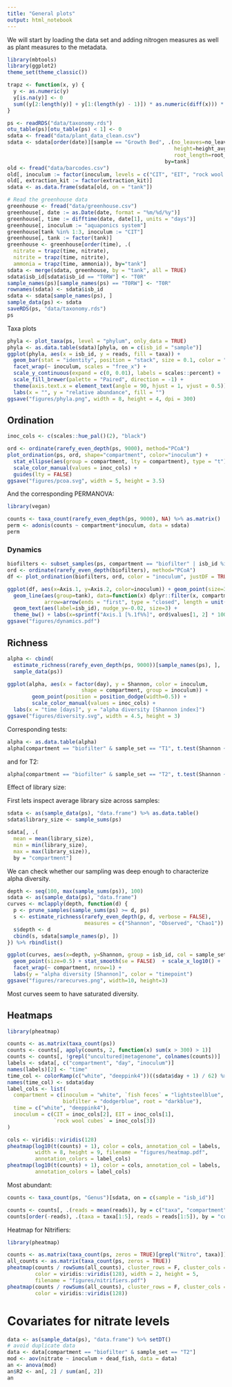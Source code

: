 ```yaml
---
title: "General plots"
output: html_notebook
---
```


We will start by loading the data set and adding nitrogen measures as well as plant measures to the metadata.

```r
library(mbtools)
library(ggplot2)
theme_set(theme_classic())

trapz <- function(x, y) {
  y <- as.numeric(y)
  y[is.na(y)] <- 0
  sum((y[2:length(y)] + y[1:(length(y) - 1)]) * as.numeric(diff(x))) * 0.5
}

ps <- readRDS("data/taxonomy.rds")
otu_table(ps)[otu_table(ps) < 1] <- 0
sdata <- fread("data/plant_data_clean.csv")
sdata <- sdata[order(date)][sample == "Growth Bed", .(no_leaves=no_leaves_avg[.N], 
                                                      height=height_avg[.N], 
                                                      root_length=root_length_avg[.N]), 
                                                   by=tank]
old <- fread("data/barcodes.csv")
old[, inoculum := factor(inoculum, levels = c("CIT", "EIT", "rock wool cubes"))]
old[, extraction_kit := factor(extraction_kit)]
sdata <- as.data.frame(sdata[old, on = "tank"])

# Read the greenhouse data
greenhouse <- fread("data/greenhouse.csv")
greenhouse[, date := as.Date(date, format = "%m/%d/%y")]
greenhouse[, time := difftime(date, date[1], units = "days")]
greenhouse[, inoculum := "aquaponics system"]
greenhouse[tank %in% 1:3, inoculum := "CIT"]
greenhouse[, tank := factor(tank)]
greenhouse <- greenhouse[order(time), .(
  nitrate = trapz(time, nitrate), 
  nitrite = trapz(time, nitrite),
  ammonia = trapz(time, ammonia)), by="tank"]
sdata <- merge(sdata, greenhouse, by = "tank", all = TRUE)
sdata$isb_id[sdata$isb_id == "T0RW"] <- "T0R"
sample_names(ps)[sample_names(ps) == "T0RW"] <- "T0R"
rownames(sdata) <- sdata$isb_id
sdata <- sdata[sample_names(ps), ]
sample_data(ps) <- sdata
saveRDS(ps, "data/taxonomy.rds")
ps
```

Taxa plots

```r
phyla <- plot_taxa(ps, level = "phylum", only_data = TRUE)
phyla <- as.data.table(sdata)[phyla, on = c(isb_id = "sample")]
ggplot(phyla, aes(x = isb_id, y = reads, fill = taxa)) + 
  geom_bar(stat = "identity", position = "stack", size = 0.1, color = "white") +
  facet_wrap(~ inoculum, scales = "free_x") + 
  scale_y_continuous(expand = c(0, 0.01), labels = scales::percent) +
  scale_fill_brewer(palette = "Paired", direction = -1) +
  theme(axis.text.x = element_text(angle = 90, hjust = 1, vjust = 0.5)) +
  labs(x = "", y = "relative abundance", fill = "")
ggsave("figures/phyla.png", width = 8, height = 4, dpi = 300)
```

## Ordination

```r
inoc_cols <- c(scales::hue_pal()(2), "black")

ord <- ordinate(rarefy_even_depth(ps, 9000), method="PCoA")
plot_ordination(ps, ord, shape="compartment", color="inoculum") + 
  stat_ellipse(aes(group = compartment, lty = compartment), type = "t") +
  scale_color_manual(values = inoc_cols) +
  guides(lty = FALSE)
ggsave("figures/pcoa.svg", width = 5, height = 3.5)
```

And the corresponding PERMANOVA:

```r
library(vegan)

counts <- taxa_count(rarefy_even_depth(ps, 9000), NA) %>% as.matrix()
perm <- adonis(counts ~ compartment*inoculum, data = sdata)
perm
```

### Dynamics

```r
biofilters <- subset_samples(ps, compartment == "biofilter" | isb_id %in% c("T0B", "T0Comm"))
ord <- ordinate(rarefy_even_depth(biofilters), method="PCoA")
df <- plot_ordination(biofilters, ord, color = "inoculum", justDF = TRUE)

ggplot(df, aes(x=Axis.1, y=Axis.2, color=inoculum)) + geom_point(size=3, alpha=0.5) + 
  geom_line(aes(group=tank), data=function(x) dplyr::filter(x, compartment == "biofilter"), 
            arrow=arrow(ends = "first", type = "closed", length = unit(0.2, "cm"))) + 
  geom_text(aes(label=isb_id), nudge_y=-0.02, size=3) +
  theme_bw() + labs(x=sprintf("Axis.1 [%.1f%%]", ord$values[1, 2] * 100), y=sprintf("Axis.2 [%.1f%%]", ord$values[2, 2] * 100))
ggsave("figures/dynamics.pdf")
```

## Richness

```r
alpha <- cbind(
  estimate_richness(rarefy_even_depth(ps, 9000))[sample_names(ps), ], 
  sample_data(ps))

ggplot(alpha, aes(x = factor(day), y = Shannon, color = inoculum, 
                        shape = compartment, group = inoculum)) +        
        geom_point(position = position_dodge(width=0.5)) +
        scale_color_manual(values = inoc_cols) +
  labs(x = "time [days]", y = "alpha diversity [Shannon index]")
ggsave("figures/diversity.svg", width = 4.5, height = 3)
```

Corresponding tests:

```r
alpha <- as.data.table(alpha)
alpha[compartment == "biofilter" & sample_set == "T1", t.test(Shannon ~ inoculum)]
```

and for T2:

```r
alpha[compartment == "biofilter" & sample_set == "T2", t.test(Shannon ~ inoculum)]
```

Effect of library size:

First lets inspect average library size across samples:

```r
sdata <- as(sample_data(ps), "data.frame") %>% as.data.table()
sdata$library_size <- sample_sums(ps)

sdata[, .(
  mean = mean(library_size), 
  min = min(library_size), 
  max = max(library_size)),
  by = "compartment"]
```

We can check whether our sampling was deep enough to characterize alpha diversity.

```r
depth <- seq(100, max(sample_sums(ps)), 100)
sdata <- as(sample_data(ps), "data.frame")
curves <- mclapply(depth, function(d) {
  p <- prune_samples(sample_sums(ps) >= d, ps)
  s <- estimate_richness(rarefy_even_depth(p, d, verbose = FALSE), 
                         measures = c("Shannon", "Observed", "Chao1"))
  s$depth <- d
  cbind(s, sdata[sample_names(p), ])
}) %>% rbindlist()
```

```r
ggplot(curves, aes(x=depth, y=Shannon, group = isb_id, col = sample_set)) + 
  geom_point(size=0.5) + stat_smooth(se = FALSE)  + scale_x_log10() +
  facet_wrap(~ compartment, nrow=1) +
  labs(y = "alpha diversity [Shannon]", color = "timepoint")
ggsave("figures/rarecurves.png", width=10, height=3)
```

Most curves seem to have saturated diversity.

## Heatmaps

```r
library(pheatmap)

counts <- as.matrix(taxa_count(ps))
counts <- counts[, apply(counts, 2, function(x) sum(x > 300) > 1)]
counts <- counts[, !grepl("uncultured|metagenome", colnames(counts))]
labels <- sdata[, c("compartment", "day", "inoculum")]
names(labels)[2] <- "time"
time_col <- colorRamp(c("white", "deeppink4"))((sdata$day + 1) / 62) %>% rgb(max = 255)
names(time_col) <- sdata$day
label_cols <- list(
  compartment = c(inoculum = "white", `fish feces` = "lightsteelblue",
                  biofilter = "dodgerblue", root = "darkblue"),
  time = c("white", "deeppink4"),
  inoculum = c(CIT = inoc_cols[2], EIT = inoc_cols[1], 
               `rock wool cubes` = inoc_cols[3])
)

cols <- viridis::viridis(128) 
pheatmap(log10(t(counts) + 1), color = cols, annotation_col = labels,
         width = 8, height = 9, filename = "figures/heatmap.pdf",
         annotation_colors = label_cols)
pheatmap(log10(t(counts) + 1), color = cols, annotation_col = labels,
         annotation_colors = label_cols)
```

Most abundant:

```r
counts <- taxa_count(ps, "Genus")[sdata, on = c(sample = "isb_id")]

counts <- counts[, .(reads = mean(reads)), by = c("taxa", "compartment")]
counts[order(-reads), .(taxa = taxa[1:5], reads = reads[1:5]), by = "compartment"]
```

Heatmap for Nitrifiers:

```r
library(pheatmap)

counts <- as.matrix(taxa_count(ps, zeros = TRUE)[grepl("Nitro", taxa)])
all_counts <- as.matrix(taxa_count(ps, zeros = TRUE))
pheatmap(counts / rowSums(all_counts), cluster_rows = F, cluster_cols = F, 
         color = viridis::viridis(128), width = 2, height = 5, 
         filename = "figures/nitrifiers.pdf")
pheatmap(counts / rowSums(all_counts), cluster_rows = F, cluster_cols = F, 
         color = viridis::viridis(128))
```

# Covariates for nitrate levels

```r
data <- as(sample_data(ps), "data.frame") %>% setDT()
# avoid duplicate data
data <- data[compartment == "biofilter" & sample_set == "T2"]
mod <- aov(nitrate ~ inoculum + dead_fish, data = data)
an <- anova(mod)
an$R2 <- an[, 2] / sum(an[, 2])
an
```